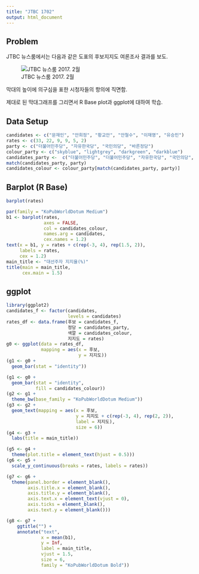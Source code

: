 ```yaml
---
title: "JTBC 1702"
output: html_document
---
```


## Problem

JTBC 뉴스룸에서는 다음과 같은 도표의 후보지지도 여론조사 결과를 보도. 

![JTBC 뉴스룸 2017. 2월](../pics/poll_2017_JTBC.jpg)

막대의 높이에 의구심을 표한 시청자들의 항의에 직면함. 

제대로 된 막대그래프를 그리면서 R Base plot과 ggplot에 대하여 학습.


## Data Setup

```r
candidates <- c("문재인", "안희정", "황교안", "안철수", "이재명", "유승민") 
rates <- c(33, 22, 9, 9, 5, 2)
party <- c("더불어민주당", "자유한국당", "국민의당", "바른정당")
colour_party <- c("skyblue", "lightgrey", "darkgreen", "darkblue")
candidates_party <-  c("더불어민주당", "더불어민주당", "자유한국당", "국민의당", "더불어민주당", "바른정당")
match(candidates_party, party)
candidates_colour <- colour_party[match(candidates_party, party)]
```

<P style = "page-break-before:always">

## Barplot (R Base)

```r
barplot(rates)
```

<P style = "page-break-before:always">

```r
par(family = "KoPubWorldDotum Medium")
b1 <- barplot(rates, 
              axes = FALSE, 
              col = candidates_colour, 
              names.arg = candidates,
              cex.names = 1.2)
text(x = b1, y = rates + c(rep(-3, 4), rep(1.5, 2)), 
     labels = rates, 
     cex = 1.2)
main_title <- "대선주자 지지율(%)"
title(main = main_title, 
      cex.main = 1.5)
```

<P style = "page-break-before:always">

## ggplot

```r
library(ggplot2)
candidates_f <- factor(candidates, 
                       levels = candidates)
rates_df <- data.frame(후보 = candidates_f, 
                       정당 = candidates_party, 
                       색깔 = candidates_colour,
                       지지도 = rates)
g0 <- ggplot(data = rates_df, 
             mapping = aes(x = 후보, 
                           y = 지지도))
(g1 <- g0 +
  geom_bar(stat = "identity"))
```

<P style = "page-break-before:always">

```r
(g1 <- g0 +
  geom_bar(stat = "identity", 
           fill = candidates_colour))
(g2 <- g1 +
  theme_bw(base_family = "KoPubWorldDotum Medium"))
(g3 <- g2 +
  geom_text(mapping = aes(x = 후보, 
                          y = 지지도 + c(rep(-3, 4), rep(2, 2)), 
                          label = 지지도), 
                          size = 6))
(g4 <- g3 +
  labs(title = main_title))
```

<P style = "page-break-before:always">

```r
(g5 <- g4 +
  theme(plot.title = element_text(hjust = 0.5)))
(g6 <- g5 +
  scale_y_continuous(breaks = rates, labels = rates))
```

<P style = "page-break-before:always">

```r
(g7 <- g6 +
  theme(panel.border = element_blank(),
        axis.title.x = element_blank(),
        axis.title.y = element_blank(),
        axis.text.x = element_text(vjust = 0),
        axis.ticks = element_blank(), 
        axis.text.y = element_blank()))
```

<P style = "page-break-before:always">

```r
(g8 <- g7 +
    ggtitle("") +
    annotate("text", 
             x = mean(b1), 
             y = Inf, 
             label = main_title, 
             vjust = 1.5, 
             size = 6,
             family = "KoPubWorldDotum Bold"))
```
